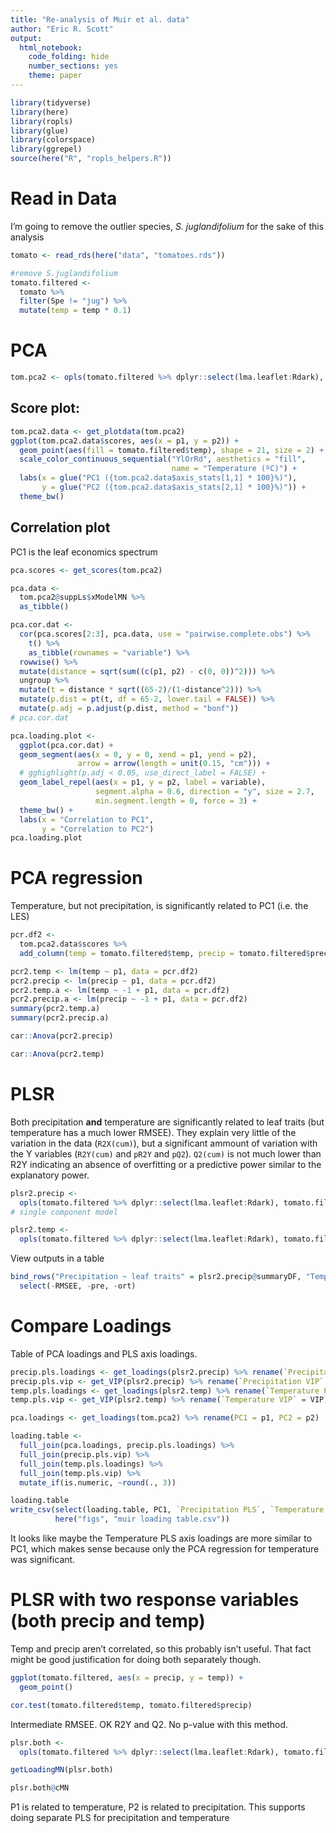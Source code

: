 ```yaml
---
title: "Re-analysis of Muir et al. data"
author: "Eric R. Scott"
output: 
  html_notebook:
    code_folding: hide
    number_sections: yes
    theme: paper
---
```


```r
library(tidyverse)
library(here)
library(ropls)
library(glue)
library(colorspace)
library(ggrepel)
source(here("R", "ropls_helpers.R"))
```

# Read in Data

I'm going to remove the outlier species, *S. juglandifolium* for the sake of this analysis

```r
tomato <- read_rds(here("data", "tomatoes.rds"))

#remove S.juglandifolium
tomato.filtered <-
  tomato %>% 
  filter(Spe != "jug") %>% 
  mutate(temp = temp * 0.1)
```


# PCA

```r
tom.pca2 <- opls(tomato.filtered %>% dplyr::select(lma.leaflet:Rdark), plotL = FALSE)
```

## Score plot:

```r
tom.pca2.data <- get_plotdata(tom.pca2)
ggplot(tom.pca2.data$scores, aes(x = p1, y = p2)) +
  geom_point(aes(fill = tomato.filtered$temp), shape = 21, size = 2) +
  scale_color_continuous_sequential("YlOrRd", aesthetics = "fill",
                                    name = "Temperature (ºC)") +
  labs(x = glue("PC1 ({tom.pca2.data$axis_stats[1,1] * 100}%)"),
       y = glue("PC2 ({tom.pca2.data$axis_stats[2,1] * 100}%)")) +
  theme_bw()
```

## Correlation plot

PC1 is the leaf economics spectrum

```r
pca.scores <- get_scores(tom.pca2)

pca.data <-
  tom.pca2@suppLs$xModelMN %>%
  as_tibble()

pca.cor.dat <-
  cor(pca.scores[2:3], pca.data, use = "pairwise.complete.obs") %>%
    t() %>%
    as_tibble(rownames = "variable") %>% 
  rowwise() %>% 
  mutate(distance = sqrt(sum((c(p1, p2) - c(0, 0))^2))) %>% 
  ungroup %>% 
  mutate(t = distance * sqrt((65-2)/(1-distance^2))) %>% 
  mutate(p.dist = pt(t, df = 65-2, lower.tail = FALSE)) %>% 
  mutate(p.adj = p.adjust(p.dist, method = "bonf"))
# pca.cor.dat
```
```r
pca.loading.plot <-
  ggplot(pca.cor.dat) +
  geom_segment(aes(x = 0, y = 0, xend = p1, yend = p2),
               arrow = arrow(length = unit(0.15, "cm"))) +
  # gghighlight(p.adj < 0.05, use_direct_label = FALSE) +
  geom_label_repel(aes(x = p1, y = p2, label = variable),
                   segment.alpha = 0.6, direction = "y", size = 2.7, 
                   min.segment.length = 0, force = 3) +
  theme_bw() +
  labs(x = "Correlation to PC1",
       y = "Correlation to PC2")
pca.loading.plot
```


# PCA regression

Temperature, but not precipitation, is significantly related to PC1 (i.e. the LES)

```r
pcr.df2 <-
  tom.pca2.data$scores %>% 
  add_column(temp = tomato.filtered$temp, precip = tomato.filtered$precip)
```

```r
pcr2.temp <- lm(temp ~ p1, data = pcr.df2)
pcr2.precip <- lm(precip ~ p1, data = pcr.df2)
pcr2.temp.a <- lm(temp ~ -1 + p1, data = pcr.df2)
pcr2.precip.a <- lm(precip ~ -1 + p1, data = pcr.df2)
summary(pcr2.temp.a)
summary(pcr2.precip.a)

car::Anova(pcr2.precip)

car::Anova(pcr2.temp)
```


# PLSR

Both precipitation **and** temperature are significantly related to leaf traits (but temperature has a much lower RMSEE).  They explain very little of the variation in the data (`R2X(cum)`), but a significant ammount of variation with the Y variables (`R2Y(cum)` and `pR2Y` and `pQ2`).  `Q2(cum)` is not much lower than R2Y indicating an absence of overfitting or a predictive power similar to the explanatory power.

```r
plsr2.precip <- 
  opls(tomato.filtered %>% dplyr::select(lma.leaflet:Rdark), tomato.filtered$precip, plotL = FALSE, permI = 1000)
# single component model

plsr2.temp <- 
  opls(tomato.filtered %>% dplyr::select(lma.leaflet:Rdark), tomato.filtered$temp, plotL = FALSE, permI = 1000)

```

View outputs in a table

```r
bind_rows("Precipitation ~ leaf traits" = plsr2.precip@summaryDF, "Temperature ~ leaf traits" = plsr2.temp@summaryDF, .id = "Model") %>% 
  select(-RMSEE, -pre, -ort)
```

# Compare Loadings

Table of PCA loadings and PLS axis loadings.

```r
precip.pls.loadings <- get_loadings(plsr2.precip) %>% rename(`Precipitation PLS` = p1)
precip.pls.vip <- get_VIP(plsr2.precip) %>% rename(`Precipitation VIP` = VIP)
temp.pls.loadings <- get_loadings(plsr2.temp) %>% rename(`Temperature PLS` = p1)
temp.pls.vip <- get_VIP(plsr2.temp) %>% rename(`Temperature VIP` = VIP)

pca.loadings <- get_loadings(tom.pca2) %>% rename(PC1 = p1, PC2 = p2)

loading.table <-
  full_join(pca.loadings, precip.pls.loadings) %>%
  full_join(precip.pls.vip) %>% 
  full_join(temp.pls.loadings) %>% 
  full_join(temp.pls.vip) %>% 
  mutate_if(is.numeric, ~round(., 3))

loading.table
write_csv(select(loading.table, PC1, `Precipitation PLS`, `Temperature PLS`),
          here("figs", "muir loading table.csv"))
```

It looks like maybe the Temperature PLS axis loadings are more similar to PC1, which makes sense because only the PCA regression for temperature was significant.


# PLSR with two response variables (both precip and temp)

Temp and precip aren't correlated, so this probably isn't useful.  That fact might be good justification for doing both separately though.

```r
ggplot(tomato.filtered, aes(x = precip, y = temp)) +
  geom_point()

cor.test(tomato.filtered$temp, tomato.filtered$precip)
```


Intermediate RMSEE. OK R2Y and Q2.  No p-value with this method.

```r
plsr.both <- 
  opls(tomato.filtered %>% dplyr::select(lma.leaflet:Rdark), tomato.filtered %>% dplyr::select(temp, precip) %>% as.matrix(), plotL = FALSE, permI = 200)
```

```r
getLoadingMN(plsr.both)

plsr.both@cMN
```

P1 is related to temperature, P2 is related to precipitation.  This supports doing separate PLS for precipitation and temperature
